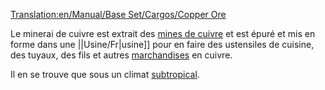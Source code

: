 [[Translation:en/Manual/Base Set/Cargos/Copper Ore]]

{{fr/Manual/Base Set/Cargos/Cargaison|nom=Minerai de cuivre
|image=en/Manual/Base Set/Copperoremine.png
|produit=[[fr/Manual/Base Set/Industries/Mine de cuivre|Mine de cuivre]]
|accepté=[[fr/Manual/Base Set/Industries/Usine|Usine]]
}}

Le minerai de cuivre est extrait des [[fr/Manual/Base Set/Industries/Mine de cuivre|mines de cuivre]] et est épuré et mis en forme dans une ||Usine/Fr|usine]] pour en faire des ustensiles de cuisine, des tuyaux, des fils et autres [[fr/Manual/Base Set/Cargos/Marchandises|marchandises]] en cuivre.

Il en se trouve que sous un climat [[fr/Manual/Climat#subtropical|subtropical]].
